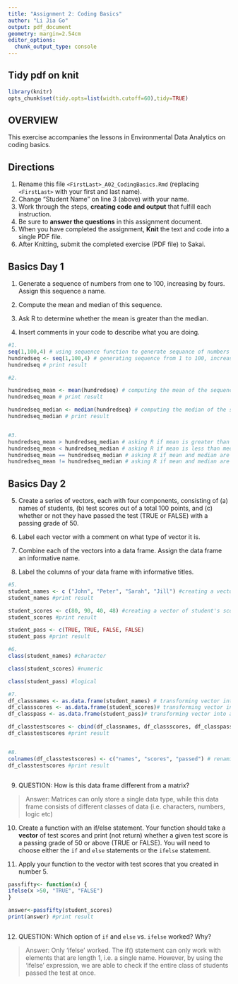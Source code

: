 ```yaml
---
title: "Assignment 2: Coding Basics"
author: "Li Jia Go"
output: pdf_document
geometry: margin=2.54cm
editor_options: 
  chunk_output_type: console
---
```

## Tidy pdf on knit
```r
library(knitr)
opts_chunk$set(tidy.opts=list(width.cutoff=60),tidy=TRUE)
```

## OVERVIEW

This exercise accompanies the lessons in Environmental Data Analytics on coding basics.

## Directions

1.  Rename this file `<FirstLast>_A02_CodingBasics.Rmd` (replacing `<FirstLast>` with your first and last name).
2.  Change "Student Name" on line 3 (above) with your name.
3.  Work through the steps, **creating code and output** that fulfill each instruction.
4.  Be sure to **answer the questions** in this assignment document.
5.  When you have completed the assignment, **Knit** the text and code into a single PDF file.
6.  After Knitting, submit the completed exercise (PDF file) to Sakai.

## Basics Day 1

1.  Generate a sequence of numbers from one to 100, increasing by fours. Assign this sequence a name.

2.  Compute the mean and median of this sequence.

3.  Ask R to determine whether the mean is greater than the median.

4.  Insert comments in your code to describe what you are doing.

```r
#1. 
seq(1,100,4) # using sequence function to generate sequance of numbers from 1 to 100 increasing by fours. i.e. seq (from, to, by)
hundredseq <- seq(1,100,4) # generating sequence from 1 to 100, increasing by 4. naming sequence 'hundredseq'
hundredseq # print result

#2. 

hundredseq_mean <- mean(hundredseq) # computing the mean of the sequence using the mean function and assigning a name to the result
hundredseq_mean # print result

hundredseq_median <- median(hundredseq) # computing the median of the sequence using the median function and assigning a name to the result
hundredseq_median # print result


#3. 
hundredseq_mean > hundredseq_median # asking R if mean is greater than median
hundredseq_mean < hundredseq_median # asking R if mean is less than median
hundredseq_mean == hundredseq_median # asking R if mean and median are equal
hundredseq_mean != hundredseq_median # asking R if mean and median are not equal

```

## Basics Day 2

5.  Create a series of vectors, each with four components, consisting of (a) names of students, (b) test scores out of a total 100 points, and (c) whether or not they have passed the test (TRUE or FALSE) with a passing grade of 50.

6.  Label each vector with a comment on what type of vector it is.

7.  Combine each of the vectors into a data frame. Assign the data frame an informative name.

8.  Label the columns of your data frame with informative titles.

```r
#5. 
student_names <- c ("John", "Peter", "Sarah", "Jill") #creating a vector of student names
student_names #print result

student_scores <- c(80, 90, 40, 48) #creating a vector of student's scores
student_scores #print result

student_pass <- c(TRUE, TRUE, FALSE, FALSE) 
student_pass #print result

#6. 
class(student_names) #character

class(student_scores) #numeric

class(student_pass) #logical

#7.
df_classnames <- as.data.frame(student_names) # transforming vector into a data frame
df_classscores <- as.data.frame(student_scores)# transforming vector into a data frame
df_classpass <- as.data.frame(student_pass)# transforming vector into a data frame

df_classtestscores <- cbind(df_classnames, df_classscores, df_classpass) # combining all the columns of the data frame
df_classtestscores #print result


#8.
colnames(df_classtestscores) <- c("names", "scores", "passed") # renaming names of columns of data frame
df_classtestscores #print result



```

9.  QUESTION: How is this data frame different from a matrix?

> Answer: Matrices can only store a single data type, while this data frame consists of different classes of data (i.e. characters, numbers, logic etc)
 
10. Create a function with an if/else statement. Your function should take a **vector** of test scores and print (not return) whether a given test score is a passing grade of 50 or above (TRUE or FALSE). You will need to choose either the `if` and `else` statements or the `ifelse` statement. 

11. Apply your function to the vector with test scores that you created in number 5.
```r


passfifty<- function(x) { 
ifelse(x >50, "TRUE", "FALSE")
}

answer<-passfifty(student_scores)
print(answer) #print result



```

12. QUESTION: Which option of `if` and `else` vs. `ifelse` worked? Why?

> Answer: Only 'ifelse' worked. The if() statement can only work with elements that are length 1, i.e. a single name. However, by using the 'ifelse' expression, we are able to check if the entire class of students passed the test at once. 


